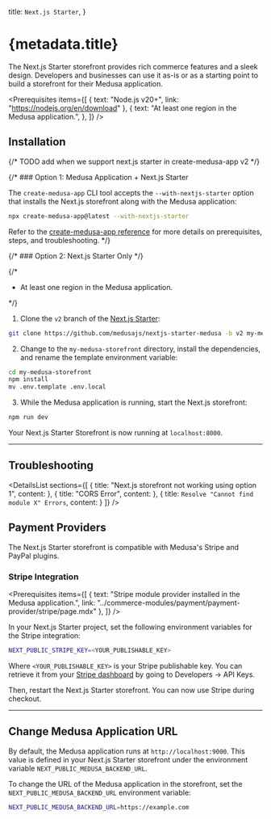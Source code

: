 
  title: `Next.js Starter`,
}

# {metadata.title} <BetaBadge text="Beta" tooltipText="Next.js starter is currently in development and doesn't fully support Medusa v2 yet." />

The Next.js Starter storefront provides rich commerce features and a sleek design. Developers and businesses can use it as-is or as a starting point to build a storefront for their Medusa application.

<Prerequisites items={[
  {
    text: "Node.js v20+",
    link: "https://nodejs.org/en/download"
  },
  {
    text: "At least one region in the Medusa application.",
  },
]} />

## Installation

{/* TODO add when we support next.js starter in create-medusa-app v2 */}

{/* ### Option 1: Medusa Application + Next.js Starter

The `create-medusa-app` CLI tool accepts the `--with-nextjs-starter` option that installs the Next.js storefront along with the Medusa application:

```bash
npx create-medusa-app@latest --with-nextjs-starter
```

Refer to the [create-medusa-app reference](../create-medusa-app/page.mdx) for more details on prerequisites, steps, and troubleshooting. */}

{/* ### Option 2: Next.js Starter Only */}

{/* <Note type="check">

- At least one region in the Medusa application.

</Note> */}

1. Clone the `v2` branch of the [Next.js Starter](https://github.com/medusajs/nextjs-starter-medusa):

```bash
git clone https://github.com/medusajs/nextjs-starter-medusa -b v2 my-medusa-storefront
```

2. Change to the `my-medusa-storefront` directory, install the dependencies, and rename the template environment variable:

```bash npm2yarn
cd my-medusa-storefront
npm install
mv .env.template .env.local
```

3. While the Medusa application is running, start the Next.js storefront:

```bash npm2yarn
npm run dev
```

Your Next.js Starter Storefront is now running at `localhost:8000`.

---

## Troubleshooting

<DetailsList
  sections={[
    {
      title: "Next.js storefront not working using option 1",
      content: <CmaOptionTroubleshooting />
    },
    {
      title: "CORS Error",
      content: <CorsErrorTroubleshooting />
    },
    {
      title: `Resolve "Cannot find module X" Errors`,
      content: <ModuleXErrorTroubleshooting />
    }
  ]}
/>

## Payment Providers

The Next.js Starter storefront is compatible with Medusa's Stripe and PayPal plugins.

### Stripe Integration

<Prerequisites items={[
  {
    text: "Stripe module provider installed in the Medusa application.",
    link: "../commerce-modules/payment/payment-provider/stripe/page.mdx"
  },
]} />

In your Next.js Starter project, set the following environment variables for the Stripe integration:

```bash
NEXT_PUBLIC_STRIPE_KEY=<YOUR_PUBLISHABLE_KEY>
```

Where `<YOUR_PUBLISHABLE_KEY>` is your Stripe publishable key. You can retrieve it from your [Stripe dashboard](https://dashboard.stripe.com/) by going to Developers → API Keys.

Then, restart the Next.js Starter storefront. You can now use Stripe during checkout.

---

## Change Medusa Application URL

By default, the Medusa application runs at `http://localhost:9000`. This value is defined in your Next.js Starter storefront under the environment variable `NEXT_PUBLIC_MEDUSA_BACKEND_URL`.

To change the URL of the Medusa application in the storefront, set the `NEXT_PUBLIC_MEDUSA_BACKEND_URL` environment variable:

```bash
NEXT_PUBLIC_MEDUSA_BACKEND_URL=https://example.com
```
